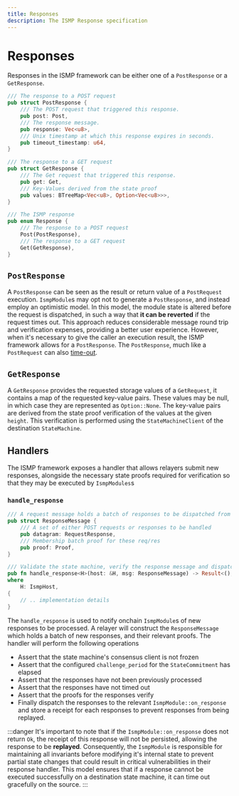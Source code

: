 ```yaml
---
title: Responses
description: The ISMP Response specification
---
```


# Responses

Responses in the ISMP framework can be either one of a `PostResponse` or a `GetResponse`.

```rust
/// The response to a POST request
pub struct PostResponse {
    /// The POST request that triggered this response.
    pub post: Post,
    /// The response message.
    pub response: Vec<u8>,
    /// Unix timestamp at which this response expires in seconds.
    pub timeout_timestamp: u64,
}

/// The response to a GET request
pub struct GetResponse {
    /// The Get request that triggered this response.
    pub get: Get,
    /// Key-Values derived from the state proof
    pub values: BTreeMap<Vec<u8>, Option<Vec<u8>>>,
}

/// The ISMP response
pub enum Response {
    /// The response to a POST request
    Post(PostResponse),
    /// The response to a GET request
    Get(GetResponse),
}
```

## `PostResponse`

A `PostResponse` can be seen as the result or return value of a `PostRequest` execution. `IsmpModule`s may opt not to generate a `PostResponse`, and instead employ an optimistic model. In this model, the module state is altered before the request is dispatched, in such a way that **it can be reverted** if the request times out. This approach reduces considerable message round trip and verification expenses, providing a better user experience. However, when it's necessary to give the caller an execution result, the ISMP framework allows for a `PostResponse`. The `PostResponse`, much like a `PostRequest` can also [time-out](/protocol/ismp/timeouts).

## `GetResponse`

A `GetResponse` provides the requested storage values of a `GetRequest`, it contains a map of the requested key-value pairs. These values may be null, in which case they are represented as `Option::None`. The key-value pairs are derived from the state proof verification of the values at the given `height`. This verification is performed using the `StateMachineClient` of the destination `StateMachine`.

## Handlers

The ISMP framework exposes a handler that allows relayers submit new responses, alongside the necessary state proofs required for verification so that they may be executed by `IsmpModules`s

### `handle_response`

```rust
/// A request message holds a batch of responses to be dispatched from a source state machine
pub struct ResponseMessage {
    /// A set of either POST requests or responses to be handled
    pub datagram: RequestResponse,
    /// Membership batch proof for these req/res
    pub proof: Proof,
}

/// Validate the state machine, verify the response message and dispatch the message to the router
pub fn handle_response<H>(host: &H, msg: ResponseMessage) -> Result<(), Error>
where
    H: IsmpHost,
{
    // .. implementation details
}
```

The `handle_response` is used to notify onchain `IsmpModule`s of new responses to be processed. A relayer will construct the `ResponseMessage` which holds a batch of new responses, and their relevant proofs. The handler will perform the following operations

- Assert that the state machine's consensus client is not frozen
- Assert that the configured `challenge_period` for the `StateCommitment` has elapsed
- Assert that the responses have not been previously processed
- Assert that the responses have not timed out
- Assert that the proofs for the responses verify
- Finally dispatch the responses to the relevant `IsmpModule::on_response` and store a receipt for each responses to prevent responses from being replayed.

:::danger
It's important to note that if the `IsmpModule::on_response` does not return `Ok`, the receipt of this response will not be persisted, allowing the response to be **replayed**. Consequently, the `IsmpModule` is responsible for maintaining all invariants before modifying it's internal state to prevent partial state changes that could result in critical vulnerabilities in their response handler. This model ensures that if a response cannot be executed successfully on a destination state machine, it can time out gracefully on the source.
:::
